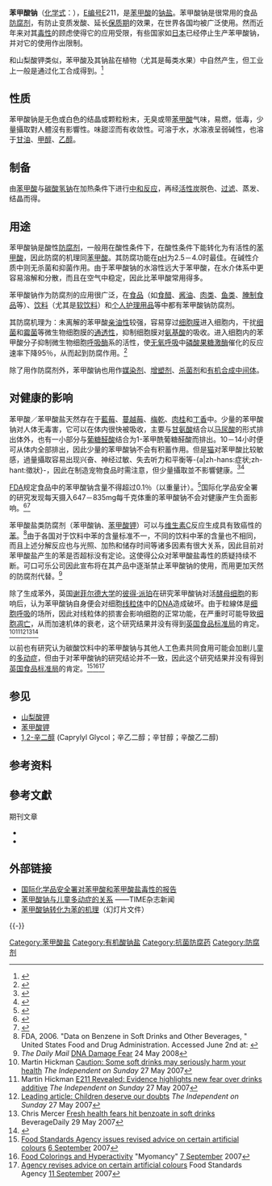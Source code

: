 {{Chembox
| Name = 苯甲酸钠
| ImageFile = Sodium Benzoate V.1.svg
| ImageSize = 160px
| ImageFile2 = Sodium_benzoate-substance.jpg
| ImageSize2 = 210px
| NameEn = Sodium benzoate
| IUPACName = Sodium benzoate
| OtherNames = E211、苯酸钠、[[安息香|安息香]]酸钠、苯甲酸钠盐
| Section1 = {{Chembox Identifiers
| CASNo = 532-32-1
| CASNo_Ref = {{cascite|correct|CAS}}
|  SMILES  =  O=C([O-])C1=CC=CC=C1.[Na+]
|  EINECS  =  208-534-8
|  ChemSpiderID_Ref  = {{chemspidercite|correct|chemspider}}|  ChemSpiderID  =  10305
|  ChEBI_Ref  = {{ebicite|changed|EBI}}|  ChEBI  =  113455
|  ChEMBL_Ref  = {{ebicite|correct|EBI}}|  ChEMBL  =  1356
|  UNII_Ref  = {{fdacite|correct|FDA}}|  UNII  =  OJ245FE5EU
|  InChI  =  1/C7H5NaO2/c8-7(9)6-4-2-1-3-5-6;/h1-5H,(H,8,9);/q;+1/p-1
|  InChIKey  =  WXMKPNITSTVMEF-REWHXWOFAY
|  StdInChI_Ref  = {{stdinchicite|correct|chemspider}}|  StdInChI  =  1S/C7H6O2.Na/c8-7(9)6-4-2-1-3-5-6;/h1-5H,(H,8,9);/q;+1/p-1
|  StdInChIKey_Ref  = {{stdinchicite|correct|chemspider}}|  StdInChIKey  =  WXMKPNITSTVMEF-UHFFFAOYSA-M
|  PubChem  =  517055
|  RTECS  =  DH6650000
}}
| Section2 = {{Chembox Properties
| Formula = {{Chem|Na||C|6|H|5|C||O|2}}
| MolarMass = 144.11
| Density = 1.44 g/cm<sup>3</sup>
| MeltingPt= 436 [[摄氏度|°C]]{{r|GESTIS}}
| BoilingPt= 450–475 °C时分解{{r|GESTIS}}
| Solubility= 556 g·l<sup>−1</sup> 当20 °C<ref name="GESTIS">{{GESTIS|ZVG=24590|CAS=532-32-1|Name=Natriumbenzoat|Datum=21. September 2018}}.</ref>
  }}
| Section3 = {{Chembox Hazards
| ExternalMSDS = [http://msds.chem.ox.ac.uk/SO/sodium_benzoate.html MSDS]
  }}
}}

'''苯甲酸钠'''（[[化学式|化学式]]：{{Chem|C|6|H|5|C||O|2|Na}}），[[E编码|E编号]]E211，是[[苯甲酸|苯甲酸]]的[[钠盐|钠盐]]。苯甲酸钠是很常用的食品[[防腐剂|防腐剂]]，有防止变质发酸、延长[[保质期|保质期]]的效果，在世界各国均被广泛使用。然而近年来对其[[毒性|毒性]]的顾虑使得它的应用受限，有些国家如[[日本|日本]]已经停止生产苯甲酸钠，并对它的使用作出限制。

和山梨酸钾类似，苯甲酸及其钠盐在植物（尤其是莓类水果）中自然产生，但工业上一般是通过化工合成得到。<ref>{{cite journal |last1=del Olmo |first1=Ana |last2=Calzada |first2=Javier |last3=Nuñez |first3=Manuel |title=Benzoic acid and its derivatives as naturally occurring compounds in foods and as additives: Uses, exposure, and controversy |journal=Critical Reviews in Food Science and Nutrition|date=2015-11-20 |volume=57 |issue=14 |pages=3084–3103 |doi=10.1080/10408398.2015.1087964 |pmid=26587821 |s2cid=205692543 }}</ref>

== 性质 ==
苯甲酸钠是无色或白色的结晶或颗粒粉末，无臭或带[[苯甲酸|苯甲酸]]气味，易燃，低毒，少量攝取對人體沒有影響性。味甜涩而有收敛性。可溶于水，水溶液呈弱碱性，也溶于[[甘油|甘油]]、[[甲醇|甲醇]]、[[乙醇|乙醇]]。

== 制备 ==
由[[苯甲酸|苯甲酸]]与[[碳酸氢钠|碳酸氢钠]]在加热条件下进行[[中和反应|中和反应]]，再经[[活性炭|活性炭]]脱色、[[过滤|过滤]]、蒸发、结晶而得。

== 用途 ==
苯甲酸钠是酸性[[防腐剂|防腐剂]]，一般用在酸性条件下，在酸性条件下能转化为有活性的[[苯甲酸|苯甲酸]]，因此防腐的机理同[[苯甲酸|苯甲酸]]。其防腐功能在[[pH|pH]]为2.5－4.0时最佳。在碱性介质中则无杀菌和抑菌作用。由于苯甲酸钠的水溶性远大于苯甲酸，在水介体系中更容易溶解和分散，而且在空气中稳定，因此比苯甲酸常用得多。

苯甲酸钠作为防腐剂的应用很广泛，在[[食品|食品]]（如[[食醋|食醋]]、[[酱油|酱油]]、[[肉类|肉类]]、[[鱼类|鱼类]]、[[腌制食品|腌制食品]]等）、[[饮料|饮料]]（尤其是[[软饮料|软饮料]]）和[[个人护理用品|个人护理用品]]等中都有苯甲酸钠防腐剂。

其防腐机理为：未离解的苯甲酸[[亲油性|亲油性]]较强，容易穿过[[细胞膜|细胞膜]]进入细胞内，干扰[[细菌|细菌]]和[[霉菌|霉菌]]等微生物细胞膜的[[通透性|通透性]]，抑制细胞膜对[[氨基酸|氨基酸]]的吸收。进入细胞内的苯甲酸分子抑制微生物细胞[[呼吸酶|呼吸酶]]系的活性，使[[无氧呼吸|无氧呼吸]]中[[磷酸果糖激酶|磷酸果糖激酶]]催化的反应速率下降95％，从而起到防腐作用。<ref>{{cite journal en|author=Krebs HA, Wiggins D, Stubbs M, Sols A, Bedoya F |title=Studies on the mechanism of the antifungal action of benzoate |journal=Biochem. J. |volume=214 |issue=3 |pages=657–63 |pmid=6226283 |pmc=1152300 |date=September 1983}}</ref>

除了用作防腐剂外，苯甲酸钠也用作[[媒染剂|媒染剂]]、[[增塑剂|增塑剂]]、[[杀菌剂|杀菌剂]]和[[有机合成|有机合成]][[中间体|中间体]]。

== 对健康的影响 ==
{{medical}}
苯甲酸／苯甲酸盐天然存在于[[藍莓|藍莓]]、[[蔓越莓|蔓越莓]]、[[梅乾|梅乾]]、[[肉桂|肉桂]]和[[丁香|丁香]]中。少量的苯甲酸钠对人体无毒害，它可以在体内很快被吸收，主要与[[甘氨酸|甘氨酸]]结合以[[马尿酸|马尿酸]]的形式排出体外，也有一小部分与[[葡糖醛酸|葡糖醛酸]]结合为1-苯甲酰葡糖醛酸而排出。10－14小时便可从体内全部排出，因此少量的苯甲酸钠不会有积蓄作用。但是[[猫|猫]]对苯甲酸比较敏感，過量攝取容易出现兴奋、神经过敏、失去听力和平衡等-{a|zh-hans:症状;zh-hant:徵狀}-，因此在制造宠物食品时需注意，但少量攝取並不影響健康。<ref>{{cite journal en|author=Bedford PG, Clarke EG |title=Experimental benzoic acid poisoning in the cat |journal=Vet. Rec. |volume=90 |issue=3 |pages=53–8 |pmid=4672555 |date=January 1972}}</ref><ref>{{cite journal en| author=AFCO | title=Official Publication | year=2004 | pages=262}}</ref>

[[FDA|FDA]]规定食品中的苯甲酸钠含量不得超过0.1％（以重量计）。<ref>{{cite journal en| author= Clague, J.A. & Fellers, C.R. | title= Relation of benzoic acid content and other constituents of cranberries to keeping quality | journal= Plant Physiology | year= 1934 | issue= 9 | pages= 631–6 }}</ref>国际化学品安全署的研究发现每天摄入647－835mg每千克体重的苯甲酸钠不会对健康产生负面影响。<ref>{{Cite web |url=http://www.inchem.org/documents/cicads/cicads/cicad26.htm |title=Concise International Chemical Assessment Document 26: Benzoic acid and sodium benzoate |access-date=2009-05-08 |archive-date=2020-11-14 |archive-url=https://web.archive.org/web/20201114001911/http://www.inchem.org/documents/cicads/cicads/cicad26.htm |dead-url=no }}</ref><ref>{{cite journal en| author= Cosmetic Ingredient Review Expert Panel Bindu Nair | title= Final Report on the Safety Assessment of Benzyl Alcohol, Benzoic Acid, and Sodium Benzoate| journal=Int J Tox | year=2001 |volume=20 |issue=Suppl 3 | pages=23–50 }}</ref>

苯甲酸盐类防腐剂（苯甲酸钠、[[苯甲酸钾|苯甲酸钾]]）可以与[[维生素C|维生素C]]反应生成具有致癌性的[[苯|苯]]。<ref>FDA, 2006. "Data on Benzene in Soft Drinks and Other Beverages, " United States Food and Drug Administration. Accessed June 2nd at: {{cite web |url=http://www.cfsan.fda.gov/~dms/benzdata.html |title=存档副本 |accessdate=2008-03-26 |deadurl=yes |archiveurl=https://web.archive.org/web/20080326000150/http://www.cfsan.fda.gov/~dms/benzdata.html |archivedate=2008-03-26 }}</ref>由于各国对于饮料中苯的含量标准不一，不同的饮料中苯的含量也不相同，而且上述分解反应也与光照、加热和储存时间等诸多因素有很大关系，因此目前对苯甲酸盐产生的苯是否超标没有定论。这使得公众对苯甲酸盐毒性的质疑持续不断。可口可乐公司因此宣布将在其产品中逐渐禁止苯甲酸钠的使用，而用更加天然的防腐剂代替。<ref>''The Daily Mail'' [http://www.dailymail.co.uk/news/article-1021820/Diet-Coke-drop-additive-DNA-damage-fear.html DNA Damage Fear] {{Wayback|url=http://www.dailymail.co.uk/news/article-1021820/Diet-Coke-drop-additive-DNA-damage-fear.html |date=20210506013018 }} 24 May 2008</ref>

除了生成苯外，英国[[谢菲尔德大学|谢菲尔德大学]]的[[彼得·派珀|彼得·派珀]]在研究苯甲酸钠对活[[酵母细胞|酵母细胞]]的影响后，认为苯甲酸钠自身便会对细胞[[线粒体|线粒体]]中的[[DNA|DNA]]造成破坏。由于粒線体是[[细胞呼吸|细胞呼吸]]的场所，因此对线粒体的损害会影响细胞的正常功能，在严重时可能导致[[细胞凋亡|细胞凋亡]]，从而加速机体的衰老，这个研究结果并没有得到[[英国食品标准局|英国食品标准局]]的肯定。<ref>Martin Hickman [http://news.independent.co.uk/health/article2586652.ece Caution: Some soft drinks may seriously harm your health] {{Wayback|url=http://news.independent.co.uk/health/article2586652.ece |date=20080115150124 }} ''The Independent on Sunday'' 27 May 2007</ref><ref>Martin Hickman [http://news.independent.co.uk/health/article2586653.ece  E211 Revealed: Evidence highlights new fear over drinks additive] {{webarchive|url=https://web.archive.org/web/20080706213351/http://news.independent.co.uk/health/article2586653.ece |date=2008-07-06 }} ''The Independent on Sunday'' 27 May 2007</ref><ref> [http://comment.independent.co.uk/leading_articles/article2586569.ece Leading article: Children deserve our doubts] {{webarchive|url=https://web.archive.org/web/20071212015717/http://comment.independent.co.uk/leading_articles/article2586569.ece |date=2007-12-12 }} ''The Independent on Sunday'' 27 May 2007</ref><ref>Chris Mercer [http://www.beveragedaily.com/news/ng.asp?id=76895 Fresh health fears hit benzoate in soft drinks] {{Wayback|url=http://www.beveragedaily.com/news/ng.asp?id=76895 |date=20080501152123 }} BeverageDaily 29 May 2007</ref><ref>{{cite journal en |author=Piper PW |title=Yeast superoxide dismutase mutants reveal a pro-oxidant action of weak organic acid food preservatives |journal=Free Radic. Biol. Med. |volume=27 |issue=11-12 |pages=1219–27 |pmid=10641714 |url=http://linkinghub.elsevier.com/retrieve/pii/S0891-5849(99)00147-1 |date=December 1999 |access-date=2009-05-08 |archive-date=2018-09-04 |archive-url=https://web.archive.org/web/20180904225837/https://linkinghub.elsevier.com/retrieve/pii/S0891-5849(99)00147-1 |dead-url=no }}</ref>

以前也有研究认为碳酸饮料中的苯甲酸钠与其他人工色素共同食用可能会加剧儿童的[[多动症|多动症]]，但由于对苯甲酸钠的研究结论并不一致，因此这个研究结果并没有得到[[英国食品标准局|英国食品标准局]]的肯定。<ref name="Food Standards Agency issues revised advice on certain artificial colours">[http://www.food.gov.uk/news/pressreleases/2007/sep/colours Food Standards Agency issues revised advice on certain artificial colours] {{Wayback|url=http://www.food.gov.uk/news/pressreleases/2007/sep/colours |date=20111206130638 }} [[6_September|6 September]] 2007</ref><ref name="myomancy-7-9-7">[http://www.myomancy.com/2007/09/food-colorings-and-hyperactivity Food Colorings and Hyperactivity] {{Wayback|url=http://www.myomancy.com/2007/09/food-colorings-and-hyperactivity |date=20110714143427 }} "Myomancy" [[7_September|7 September]] 2007</ref><ref name="(Food Standards) Agency revises advice on certain artificial colours">[http://www.food.gov.uk/news/newsarchive/2007/sep/foodcolours Agency revises advice on certain artificial colours] {{Wayback|url=http://www.food.gov.uk/news/newsarchive/2007/sep/foodcolours |date=20120412115355 }} Food Standards Agency [[11_September|11 September]] 2007</ref>

== 参见 ==
* [[山梨酸钾|山梨酸钾]]
* [[苯甲酸钾|苯甲酸钾]]
*[[1,2-辛二醇|1,2-辛二醇]] (Caprylyl Glycol；辛乙二醇；辛甘醇；辛酸乙二醇)

== 参考资料 ==
{{reflist|2}}

==參考文獻==
{{refbegin}}
; 期刊文章
* {{cite journal en |author = Kubota K, Ishizaki T |title = Dose-dependent pharmacokinetics of benzoic acid following oral administration of sodium benzoate to humans |url = https://archive.org/details/sim_european-journal-of-clinical-pharmacology_1991-10_41_4/page/363 |journal = Eur. J. Clin. Pharmacol. |volume = 41 |issue = 4 |pages = 363–8 |year = 1991 |pmid = 1804654 |quote = Although the maximum rate of biotransformation of benzoic acid to [[hippuric_acid|hippuric acid]] varied between 17.2 and 28.8 mg.kg-1.h-1 among the six individuals, the mean value (23.0 mg.kg-1.h-1) was fairly close to that provided by daily maximum dose (0.5 g.kg-1.day-1) recommended in the treatment of [[hyperammonaemia|hyperammonaemia]] in patients with inborn errors of ureagenesis}}
* {{cite journal en |author = Andersen A |title = Final report on the safety assessment of benzaldehyde |journal = Int. J. Toxicol. |volume = 25 |issue = Suppl 1 |pages = 11–27 |year = 2006 |pmid = 16835129 |doi = 10.1080/10915810600716612 |url = http://www.informaworld.com/openurl?genre=article&doi=10.1080/10915810600716612&magic=pubmed||1B69BA326FFE69C3F0A8F227DF8201D0 }}
{{refend}}

== 外部链接 ==
* [http://www.inchem.org/documents/cicads/cicads/cicad26.htm#SubSectionNumber:11.1.1  国际化学品安全署对苯甲酸和苯甲酸盐毒性的报告] {{Wayback|url=http://www.inchem.org/documents/cicads/cicads/cicad26.htm#SubSectionNumber:11.1.1 |date=20201114001911 }} {{en icon}}
* [http://www.time.com/time/health/article/0,8599,1659835,00.html?imw=Y 苯甲酸钠与儿童多动症的关系] {{Wayback|url=http://www.time.com/time/health/article/0,8599,1659835,00.html?imw=Y |date=20071013212442 }}——TIME杂志新闻
* [https://kb.osu.edu/dspace/bitstream/1811/33459/27/MI13%20Deanna%20ODonnell.ppt#1 苯甲酸钠转化为苯的机理]（幻灯片文件）{{en icon}}

{{-}}
{{钠化合物}}
{{苯甲酸盐}}
{{诊断用药}}

[[Category:苯甲酸盐|Category:苯甲酸盐]]
[[Category:有机酸钠盐|Category:有机酸钠盐]]
[[Category:抗菌防腐药|Category:抗菌防腐药]]
[[Category:防腐剂|Category:防腐剂]]